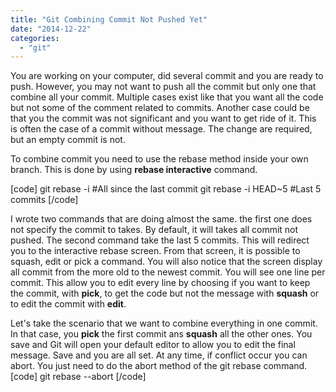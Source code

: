 ```yaml
---
title: "Git Combining Commit Not Pushed Yet"
date: "2014-12-22"
categories: 
  - "git"
---
```


You are working on your computer, did several commit and you are ready to push. However, you may not want to push all the commit but only one that combine all your commit. Multiple cases exist like that you want all the code but not some of the comment related to commits. Another case could be that you the commit was not significant and you want to get ride of it. This is often the case of a commit without message. The change are required, but an empty commit is not.

To combine commit you need to use the rebase method inside your own branch. This is done by using **rebase interactive** command.

\[code\] git rebase -i #All since the last commit git rebase -i HEAD~5 #Last 5 commits \[/code\]

I wrote two commands that are doing almost the same. the first one does not specify the commit to takes. By default, it will takes all commit not pushed. The second command take the last 5 commits. This will redirect you to the interactive rebase screen. From that screen, it is possible to squash, edit or pick a command. You will also notice that the screen display all commit from the more old to the newest commit. You will see one line per commit. This allow you to edit every line by choosing if you want to keep the commit, with **pick**, to get the code but not the message with **squash** or to edit the commit with **edit**.

Let's take the scenario that we want to combine everything in one commit. In that case, you **pick** the first commit ans **squash** all the other ones. You save and Git will open your default editor to allow you to edit the final message. Save and you are all set. At any time, if conflict occur you can abort. You just need to do the abort method of the git rebase command. \[code\] git rebase --abort \[/code\]
